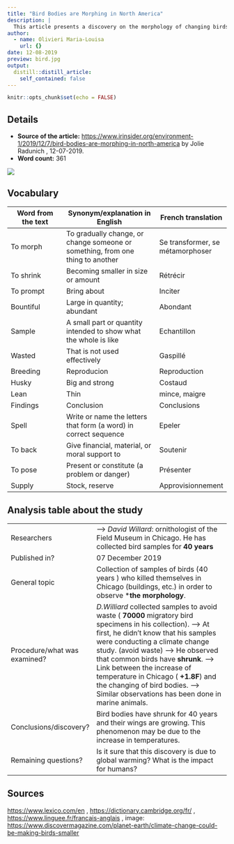 ```yaml
---
title: "Bird Bodies are Morphing in North America"
description: |
  This article presents a discovery on the morphology of changing birds due to global warming.
author:
  - name: Olivieri Maria-Louisa
    url: {}
date: 12-08-2019
preview: bird.jpg
output:
  distill::distill_article:
    self_contained: false
---
```


```r
knitr::opts_chunk$set(echo = FALSE)
```

## Details

* **Source of the article:** 
<https://www.irinsider.org/environment-1/2019/12/7/bird-bodies-are-morphing-in-north-america> by Jolie Radunich , 12-07-2019.
* **Word count:** 361

![](7.png)

## Vocabulary

| Word from the text  | Synonym/explanation in English | French translation |
| ------------------- | ------------------------------ | ------------------ |
| To morph | To gradually change, or change someone or something, from one thing to another | Se transformer, se métamorphoser |
| To shrink | Becoming smaller in size or amount | Rétrécir |
| To prompt | Bring about | Inciter |
| Bountiful | Large in quantity; abundant | Abondant |
| Sample | A small part or quantity intended to show what the whole is like | Echantillon |
| Wasted | That is not used effectively | Gaspillé |
| Breeding | Reproducion | Reproduction |
| Husky |  Big and strong | Costaud |
| Lean | Thin | mince, maigre |
| Findings | Conclusion | Conclusions |
| Spell | Write or name the letters that form (a word) in correct sequence | Epeler |
| To back | Give financial, material, or moral support to | Soutenir |
| To pose | Present or constitute (a problem or danger) | Présenter |
| Supply | Stock, reserve | Approvisionnement |

## Analysis table about the study

|                              |                                                                     |
| ---------------------------- | ------------------------------------------------------------------- |
| Researchers                  | --> *David Willard*: ornithologist of the Field Museum in Chicago. He has collected bird samples for **40 years** |
| Published in?                | 07 December 2019 |
| General topic                | Collection of samples of birds (40 years ) who killed themselves in Chicago (buildings, etc.) in order to observe ***the morphology**. |
| Procedure/what was examined? | *D.Williard* collected samples to avoid waste ( **70000** migratory bird specimens in his collection). --> At first, he didn't know that his samples were conducting a climate change study. (avoid waste) --> He observed that common birds have **shrunk**. --> Link between the increase of temperature in Chicago ( **+1.8F**) and the changing of bird bodies. --> Similar observations has been done in marine animals. |
| Conclusions/discovery?       | Bird bodies have shrunk for 40 years and their wings are growing. This phenomenon may be due to the increase in temperatures. |
| Remaining questions?         | Is it sure that this discovery is due to global warming? What is the impact for humans? |

## Sources

<https://www.lexico.com/en> , <https://dictionary.cambridge.org/fr/> , <https://www.linguee.fr/francais-anglais> , image: <https://www.discovermagazine.com/planet-earth/climate-change-could-be-making-birds-smaller>
